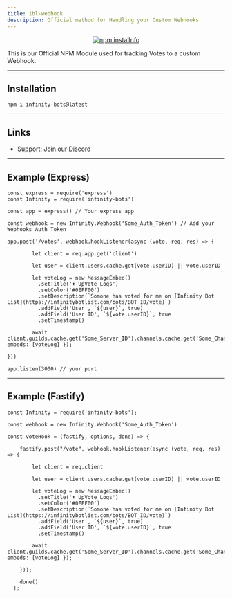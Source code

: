```yaml
---
title: ibl-webhook
description: Official method for Handling your Custom Webhooks
---
```



<div align="center">
  <p>
    <a href="https://nodei.co/npm/infinity-bots/"><img src="https://nodei.co/npm/infinity-bots.png?downloads=true&stars=true" alt="npm installnfo" /></a>
  </p>
</div>

This is our Official NPM Module used for tracking Votes to a custom Webhook.

--- 

## Installation
`npm i infinity-bots@latest`

---

## Links

- Support: [Join our Discord](https://botlist.site/discord)

---

## Example (Express)
```js:title=Discord.js%(v13)
const express = require('express')
const Infinity = require('infinity-bots')

const app = express() // Your express app

const webhook = new Infinity.Webhook('Some_Auth_Token') // Add your Webhooks Auth Token

app.post('/votes', webhook.hookListener(async (vote, req, res) => {

        let client = req.app.get('client')
  
        let user = client.users.cache.get(vote.userID) || vote.userID

        let voteLog = new MessageEmbed()
          .setTitle('⬆️ UpVote Logs')
          .setColor('#0EFF00')
          .setDescription(`Somone has voted for me on [Infinity Bot List](https://infinitybotlist.com/bots/BOT_ID/vote)`)
          .addField('User', `${user}`, true)
          .addField('User ID', `${vote.userID}`, true
          .setTimestamp()
            
        await client.guilds.cache.get('Some_Server_ID').channels.cache.get('Some_Channel_ID').send({ embeds: [voteLog] }); 

}))

app.listen(3000) // your port

```

---

## Example (Fastify)
```js:title=Discord.js%(v13)
const Infinity = require('infinity-bots');

const webhook = new Infinity.Webhook('Some_Auth_Token')

const voteHook = (fastify, options, done) => {
    
    fastify.post("/vote", webhook.hookListener(async (vote, req, res) => {

        let client = req.client
        
        let user = client.users.cache.get(vote.userID) || vote.userID

        let voteLog = new MessageEmbed()
          .setTitle('⬆️ UpVote Logs')
          .setColor('#0EFF00')
          .setDescription(`Somone has voted for me on [Infinity Bot List](https://infinitybotlist.com/bots/BOT_ID/vote)`)
          .addField('User', `${user}`, true)
          .addField('User ID', `${vote.userID}`, true
          .setTimestamp()
            
        await client.guilds.cache.get('Some_Server_ID').channels.cache.get('Some_Channel_ID').send({ embeds: [voteLog] }); 
       
    }));

    done()
  };
```


